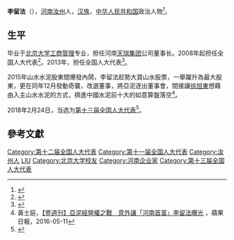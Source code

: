 '''李留法'''（{{bd|1957年||}}），[[河南|河南]][[汝州|汝州]]人，[[汉族|汉族]]，[[中华人民共和国|中华人民共和国]]政治人物<ref>{{cite web|author=新华网|title=第十一届全国人大代表|url=http://news.xinhuanet.com/ziliao/2008-03/03/content_7708230.htm?node=36628|publisher=新华网|accessdate=2014-01-07|archive-date=2014-01-10|archive-url=https://web.archive.org/web/20140110211415/http://news.xinhuanet.com/ziliao/2008-03/03/content_7708230.htm?node=36628|dead-url=no}}</ref>。

==生平==
毕业于[[北京大学|北京大学]][[工商管理|工商管理]]专业，担任河南[[天瑞集团|天瑞集团]]公司董事长。2008年起担任全国人大代表<ref>{{cite news|title=全国人大代表信息-李留法|url= http://210.82.31.1:8084/delegate/viewDelegate.action?dbid=111451|accessdate=2013-04-05|newspaper=全国人大网|archive-url=https://web.archive.org/web/20140502032445/http://www.npc.gov.cn/delegate/viewDelegate.action?dbid=111451|archive-date=2014-05-02|dead-url=yes}}</ref>。2013年，担任全国人大代表<ref>{{cite news|title=全国人大代表信息-李留法|url= http://210.82.31.1:8084/delegate/viewDelegate.action?dbid=121420|accessdate=2013-04-05|newspaper=全国人大网|archive-url=https://web.archive.org/web/20140502032647/http://www.npc.gov.cn/delegate/viewDelegate.action?dbid=121420|archive-date=2014-05-02|dead-url=yes}}</ref>。

2015年山水水泥股東間爆發內鬨，李留法趁勢大買山水股票，一舉躍升為最大股東，更在同年12月發動奇襲，改選董事，將亞泥逐出董事會，間接讓[[徐旭東|徐旭東]]想藉由入主山水水泥的方式，擠進中國水泥前十大的如意算盤落空<ref>黃士庭，[http://www.appledaily.com.tw/realtimenews/article/new/20160511/858002/ 【壹週刊】亞泥經營權之戰　意外讓「河南首富」李留法曝光] {{Wayback|url=http://www.appledaily.com.tw/realtimenews/article/new/20160511/858002/ |date=20171012202917 }}，蘋果日報，2016-05-11</ref>。

2018年2月24日，当选为[[第十三届全国人大代表|第十三届全国人大代表]]<ref>{{Cite web|title=（受权发布）中华人民共和国第十三届全国人民代表大会代表名单-中新网|url=http://www.chinanews.com/gn/2018/02-25/8453959.shtml|accessdate=2021-02-13|work=中新网|archive-date=2018-02-27|archive-url=https://web.archive.org/web/20180227031724/http://www.chinanews.com/gn/2018/02-25/8453959.shtml|dead-url=no}}</ref>。

==參考文獻==
{{reflist}}

{{DEFAULTSORT:L}}
[[Category:第十二届全国人大代表|Category:第十二届全国人大代表]]
[[Category:第十一届全国人大代表|Category:第十一届全国人大代表]]
[[Category:汝州人|Category:汝州人]]
[[Category:李姓|LIU]]
[[Category:北京大学校友|Category:北京大学校友]]
[[Category:河南企业家|Category:河南企业家]]
[[Category:第十三届全国人大代表|Category:第十三届全国人大代表]]


{{中国政治人物小作品}}